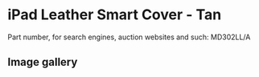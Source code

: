 
# iPad Leather Smart Cover - Tan

Part number, for search engines, auction websites and such: MD302LL/A

## Image gallery

<div style={{ width: "768px" }}>
  <GalleryComponent
    images={[
      {
        original: "/everysource/MD302.png",
        thumbnail: "/everypreview/MD302.png",
      },
      {
        original: "/everysource/MD302_AV1_BLACK.png",
        thumbnail: "/everypreview/MD302_AV1_BLACK.png",
      },
      {
        original: "/everysource/MD302_AV1_WHITE.png",
        thumbnail: "/everypreview/MD302_AV1_WHITE.png",
      },
      {
        original: "/everysource/MD302_AV2_BLACK.png",
        thumbnail: "/everypreview/MD302_AV2_BLACK.png",
      },
      {
        original: "/everysource/MD302_AV2_WHITE.png",
        thumbnail: "/everypreview/MD302_AV2_WHITE.png",
      },
      {
        original: "/everysource/MD302_AV3.png",
        thumbnail: "/everypreview/MD302_AV3.png",
      },
      {
        original: "/everysource/MD302_AV3_BLACK.png",
        thumbnail: "/everypreview/MD302_AV3_BLACK.png",
      },
      {
        original: "/everysource/MD302_AV3_WHITE.png",
        thumbnail: "/everypreview/MD302_AV3_WHITE.png",
      },
      {
        original: "/everysource/MD302_AV4.png",
        thumbnail: "/everypreview/MD302_AV4.png",
      },
      {
        original: "/everysource/MD302_AV4_BLACK.png",
        thumbnail: "/everypreview/MD302_AV4_BLACK.png",
      },
      {
        original: "/everysource/MD302_AV4_WHITE.png",
        thumbnail: "/everypreview/MD302_AV4_WHITE.png",
      },
      {
        original: "/everysource/MD302_AV5.png",
        thumbnail: "/everypreview/MD302_AV5.png",
      }
    ]}
  />
</div>